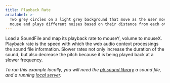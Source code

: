 ```yaml
---
title: Playback Rate
arialabel: >-
  Two grey circles on a light grey background that move as the user moves their
  mouse and plays different noises based on their distance from each other
---
```



<p>Load a SoundFile and map its playback rate to
mouseY, volume to mouseX. Playback rate is the speed with
which the web audio context processings the sound file information.
Slower rates not only increase the duration of the sound, but also
decrease the pitch because it is being played back at a slower frequency.</p>
<p><em><span class="small"> To run this example locally, you will need the
<a href="http://p5js.org/reference/#/libraries/p5.sound">p5.sound library</a>
a sound file, and a running <a href="https://github.com/processing/p5.js/wiki/Local-server">local server</a>.</span></em></p>

